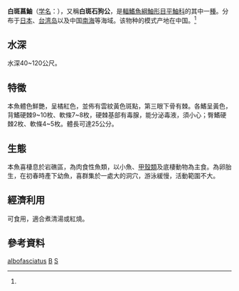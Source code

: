 {{Speciesbox
| genus = Sebastiscus
| species = albofasciatus
| status = NE
| status_system = IUCN3.1
| authority = [[Lacepède|Lacepède]], 1802<ref name='id8452'>{{cite web| url =http://www.bioinfo.cn/db05/BjdwSpecies.php?action=view&id=8452| title =白斑菖鲉| work =《中国动物物种编目数据库》| publisher =中国科学院微生物研究所| author =中国科学院动物研究所| accessdate =2009-04-16| deadurl =yes| archiveurl =https://web.archive.org/web/20160305051205/http://www.bioinfo.cn/db05/BjdwSpecies.php?action=view&id=8452| archivedate =2016-03-05}}</ref>
| synonyms = *''Holocentrus albofasciatus, Lacepède, 1802''
}}
'''白斑菖鮋'''（[[学名|学名]]：{{lang|la|''Sebastiscus albofasciatus''}}），又稱'''白斑石狗公'''，是[[輻鰭魚綱|輻鰭魚綱]][[鮋形目|鮋形目]][[平鮋科|平鮋科]]的其中一[[種|種]]。分布于[[日本|日本]]、[[台湾岛|台湾岛]]以及中国[[南海|南海]]等海域。该物种的模式产地在中国。<ref name='id8452'/>

==水深==
水深40~120公尺。

==特徵==
本魚體色鮮艷，呈橘紅色，並佈有雲紋黃色斑點，第三眼下骨有棘。各鰭呈黃色，背鰭硬棘9~10枚、軟條7~8枚，硬棘基部有毒腺，能分泌毒液，須小心；臀鰭硬棘2枚、軟條4~5枚。體長可達25公分。

==生態==
本魚喜棲息於岩礁區，為肉食性魚類，以小魚、[[甲殼類|甲殼類]]及底棲動物為主食。為卵胎生，在初春時產下幼魚，喜群集於一處大的洞穴，游泳緩慢，活動範圍不大。

==經濟利用==
可食用，適合煮清湯或紅燒。

==參考資料==
{{reflist}}
{{Taxonbar|from=Q2900448}}

[[Category:菖鮋屬|albofasciatus]]
[[Category:食用鱼|B]]
[[Category:1802年描述的魚類|S]]